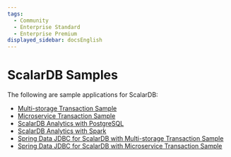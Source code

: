 ```yaml
---
tags:
  - Community
  - Enterprise Standard
  - Enterprise Premium
displayed_sidebar: docsEnglish
---
```


# ScalarDB Samples

The following are sample applications for ScalarDB:

- [Multi-storage Transaction Sample](multi-storage-transaction-sample/README.mdx)
- [Microservice Transaction Sample](microservice-transaction-sample/README.mdx)
- [ScalarDB Analytics with PostgreSQL](scalardb-analytics-postgresql-sample/README.mdx)
- [ScalarDB Analytics with Spark](scalardb-analytics-spark-sample/README.mdx)
- [Spring Data JDBC for ScalarDB with Multi-storage Transaction Sample](spring-data-multi-storage-transaction-sample/README.mdx)
- [Spring Data JDBC for ScalarDB with Microservice Transaction Sample](spring-data-microservice-transaction-sample/README.mdx)
